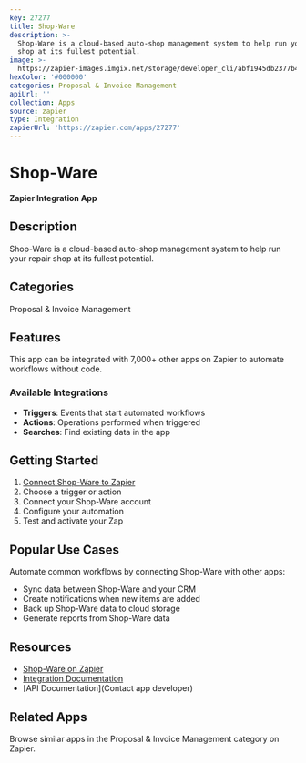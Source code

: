 ```yaml
---
key: 27277
title: Shop-Ware
description: >-
  Shop-Ware is a cloud-based auto-shop management system to help run your repair
  shop at its fullest potential.
image: >-
  https://zapier-images.imgix.net/storage/developer_cli/abf1945db2377b46328cdf4369518dc1.png?auto=format%2Ccompress&ixlib=python-3.0.0&q=50
hexColor: '#000000'
categories: Proposal & Invoice Management
apiUrl: ''
collection: Apps
source: zapier
type: Integration
zapierUrl: 'https://zapier.com/apps/27277'
---
```

# Shop-Ware

**Zapier Integration App**

## Description

Shop-Ware is a cloud-based auto-shop management system to help run your repair shop at its fullest potential.

## Categories

Proposal & Invoice Management

## Features

This app can be integrated with 7,000+ other apps on Zapier to automate workflows without code.

### Available Integrations

- **Triggers**: Events that start automated workflows
- **Actions**: Operations performed when triggered
- **Searches**: Find existing data in the app

## Getting Started

1. [Connect Shop-Ware to Zapier](https://zapier.com/apps/27277)
2. Choose a trigger or action
3. Connect your Shop-Ware account
4. Configure your automation
5. Test and activate your Zap

## Popular Use Cases

Automate common workflows by connecting Shop-Ware with other apps:

- Sync data between Shop-Ware and your CRM
- Create notifications when new items are added
- Back up Shop-Ware data to cloud storage
- Generate reports from Shop-Ware data

## Resources

- [Shop-Ware on Zapier](https://zapier.com/apps/27277)
- [Integration Documentation](https://zapier.com/apps/27277/integrations)
- [API Documentation](Contact app developer)

## Related Apps

Browse similar apps in the Proposal & Invoice Management category on Zapier.

